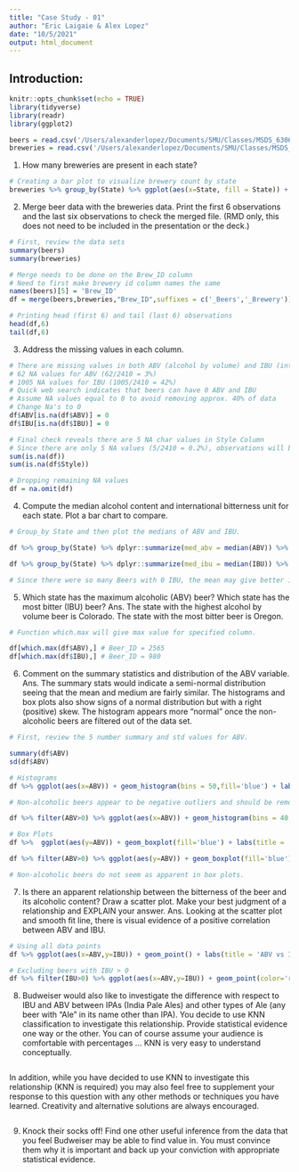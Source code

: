 ```yaml
---
title: "Case Study - 01"
author: "Eric Laigaie & Alex Lopez"
date: "10/5/2021"
output: html_document
---
```

## Introduction:


```r
knitr::opts_chunk$set(echo = TRUE)
library(tidyverse)
library(readr)
library(ggplot2)
```

```r
beers = read.csv('/Users/alexanderlopez/Documents/SMU/Classes/MSDS_6306_Doing_Data_Science/Case_Study_1/Case-Study-01/Beers.csv', header = TRUE)
breweries = read.csv('/Users/alexanderlopez/Documents/SMU/Classes/MSDS_6306_Doing_Data_Science/Case_Study_1/Case-Study-01/Breweries.csv', header = TRUE)
```

1.   How many breweries are present in each state?
```r
# Creating a bar plot to visualize brewery count by state
breweries %>% group_by(State) %>% ggplot(aes(x=State, fill = State)) + geom_bar(width = .33) + theme(axis.text.x = element_text(angle = 90, vjust = 0.5, hjust=.1), aspect.ratio=6/5) + geom_text(stat='count', aes(label=..count..), vjust=-.33) + labs(title = 'Number of Breweries Per State', y = 'Number of Breweries')
```

2.   Merge beer data with the breweries data. Print the first 6 observations and the last six observations to check the merged file.  (RMD only, this does not need to be included in the presentation or the deck.)
```r
# First, review the data sets
summary(beers)
summary(breweries)

# Merge needs to be done on the Brew_ID column
# Need to first make brewery id column names the same
names(beers)[5] = 'Brew_ID'
df = merge(beers,breweries,"Brew_ID",suffixes = c('_Beers','_Brewery'))

# Printing head (first 6) and tail (last 6) observations
head(df,6)
tail(df,6)
```

3.   Address the missing values in each column.
```r
# There are missing values in both ABV (alcohol by volume) and IBU (international bitterness unit)
# 62 NA values for ABV (62/2410 = 3%)
# 1005 NA values for IBU (1005/2410 = 42%)
# Quick web search indicates that beers can have 0 ABV and IBU
# Assume NA values equal to 0 to avoid removing approx. 40% of data
# Change Na's to 0
df$ABV[is.na(df$ABV)] = 0
df$IBU[is.na(df$IBU)] = 0

# Final check reveals there are 5 NA char values in Style Column
# Since there are only 5 NA values (5/2410 = 0.2%), observations will be dropped
sum(is.na(df))
sum(is.na(df$Style))

# Dropping remaining NA values
df = na.omit(df)
```

4.   Compute the median alcohol content and international bitterness unit for each state. Plot a bar chart to compare.
```r
# Group_by State and then plot the medians of ABV and IBU.

df %>% group_by(State) %>% dplyr::summarize(med_abv = median(ABV)) %>% ggplot(aes(x=reorder(State, med_abv),y=med_abv,fill=State)) + geom_bar(stat="identity",width = .33) + theme(axis.text.x = element_text(angle = 90, vjust = 0.5, hjust=.1), aspect.ratio=9/16) + labs(title = 'Median ABV per State',x='State', y = 'ABV (Alcohol by Volume)')

df %>% group_by(State) %>% dplyr::summarize(med_ibu = median(IBU)) %>% ggplot(aes(x=reorder(State, med_ibu),y=med_ibu,fill=State)) + geom_bar(stat="identity",width = .33) + theme(axis.text.x = element_text(angle = 90, vjust = 0.5, hjust=.1), aspect.ratio=9/16) + labs(title = 'Median IBU per State',x='State', y = 'IBU (International Bitterness Units)')

# Since there were so many Beers with 0 IBU, the mean may give better insight(?)

```

5.   Which state has the maximum alcoholic (ABV) beer? Which state has the most bitter (IBU) beer?
Ans.    The state with the highest alcohol by volume beer is Colorado. The state with the most bitter beer is Oregon. 

```r

# Function which.max will give max value for specified column.

df[which.max(df$ABV),] # Beer_ID = 2565
df[which.max(df$IBU),] # Beer_ID = 980

```

6.   Comment on the summary statistics and distribution of the ABV variable.
Ans.   The summary stats would indicate a semi-normal distribution seeing that the mean and medium are fairly similar. The histograms and box plots also show signs of a normal distribution but with a right (positive) skew. The histogram appears more "normal" once the non-alcoholic beers are filtered out of the data set.
```r

# First, review the 5 number summary and std values for ABV.

summary(df$ABV)
sd(df$ABV)

# Histograms
df %>% ggplot(aes(x=ABV)) + geom_histogram(bins = 50,fill='blue') + labs(title = 'Histogram of ABV')

# Non-alcoholic beers appear to be negative outliers and should be removed if we are to analyze beer ABV.

df %>% filter(ABV>0) %>% ggplot(aes(x=ABV)) + geom_histogram(bins = 40,fill='blue') + labs(title = 'Histogram of ABV (excluding non-alcoholic)')

# Box Plots
df %>%  ggplot(aes(y=ABV)) + geom_boxplot(fill='blue') + labs(title = 'Histogram of ABV')

df %>% filter(ABV>0) %>% ggplot(aes(y=ABV)) + geom_boxplot(fill='blue') + labs(title = 'Histogram of ABV (excluding non-alcoholic)')

# Non-alcoholic beers do not seem as apparent in box plots.

```

7.   Is there an apparent relationship between the bitterness of the beer and its alcoholic content? Draw a scatter plot.  Make your best judgment of a relationship and EXPLAIN your answer.
Ans.    Looking at the scatter plot and smooth fit line, there is visual evidence of a positive correlation between ABV and IBU.
```r

# Using all data points
df %>% ggplot(aes(x=ABV,y=IBU)) + geom_point() + labs(title = 'ABV vs IBU')

# Excluding beers with IBU > 0
df %>% filter(IBU>0) %>% ggplot(aes(x=ABV,y=IBU)) + geom_point(color='red') + geom_smooth() + labs(title = 'ABV vs IBU')

```

8.  Budweiser would also like to investigate the difference with respect to IBU and ABV between IPAs (India Pale Ales) and other types of Ale (any beer with “Ale” in its name other than IPA).  You decide to use KNN classification to investigate this relationship.  Provide statistical evidence one way or the other. You can of course assume your audience is comfortable with percentages … KNN is very easy to understand conceptually.
```r

```

In addition, while you have decided to use KNN to investigate this relationship (KNN is required) you may also feel free to supplement your response to this question with any other methods or techniques you have learned.  Creativity and alternative solutions are always encouraged.
```r

```

9. Knock their socks off!  Find one other useful inference from the data that you feel Budweiser may be able to find value in.  You must convince them why it is important and back up your conviction with appropriate statistical evidence.
```r

```
